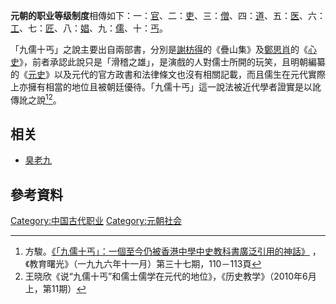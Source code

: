 '''元朝的职业等级制度'''相傳如下：一：[[官|官]]、二：[[吏|吏]]、三：[[僧伽|僧]]、四：[[道士|道]]、五：[[医生|医]]、六：[[工|工]]、七：[[匠|匠]]、八：[[娼妓|娼]]、九：[[儒生|儒]]、十：[[乞丐|丐]]。

「九儒十丐」之說主要出自兩部書，分別是[[謝枋得|謝枋得]]的《疊山集》及[[鄭思肖|鄭思肖]]的《[[心史|心史]]》，前者承認此說只是「滑稽之雄」，是演戲的人對儒士所開的玩笑，且明朝編纂的《[[元史|元史]]》以及元代的官方政書和法律條文也沒有相關記載，而且儒生在元代實際上亦擁有相當的地位且被朝廷優待。「九儒十丐」這一說法被近代學者證實是以訛傳訛之說<ref>方駿。[http://www.scpe.ied.edu.hk/newhorizon/abstract/1996/page110.pdf 《「九儒十丐」：一個至今仍被香港中學中史教科書廣泛引用的神話》] {{Wayback|url=http://www.scpe.ied.edu.hk/newhorizon/abstract/1996/page110.pdf |date=20141021111215 }}，《教育曙光》（一九九六年十一月）第三十七期，110－113頁</ref><ref>王晓欣《说“九儒十丐”和儒士儒学在元代的地位》，《历史教学》（2010年6月上，第11期）</ref>。

== 相关 ==

*[[臭老九|臭老九]]

==參考資料==
{{reflist}}

[[Category:中国古代职业|Category:中国古代职业]]
[[Category:元朝社会|Category:元朝社会]]